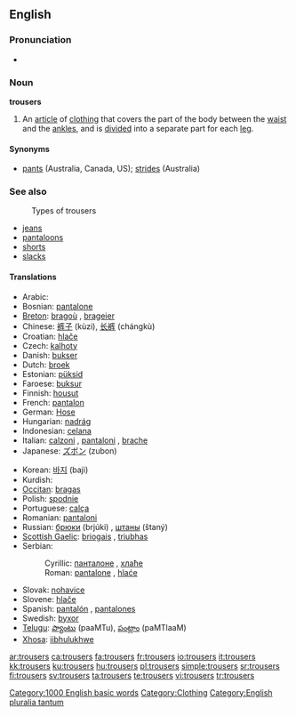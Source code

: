==English==

===Pronunciation===
*{{audio|en-us-trousers.ogg|Audio (US)}}

===Noun===
'''trousers''' {{pluralonly}}

# {{context|UK,CA}} An [[article]] of [[clothing]] that covers the part of the body between the [[waist]] and the [[ankle]]s, and is [[divide]]d into a separate part for each [[leg]].

====Synonyms====
*[[pants]] (Australia, Canada, US); [[strides]] (Australia)

===See also===
:Types of trousers
*[[jeans]]
*[[pantaloons]]
*[[shorts]]
*[[slacks]]

====Translations====
{{rfc-level|Translations at L4+ not in L3 POS section}}
{{trans-top| An article of clothing that covers the part of the body between the waist and the ankles}}
*Arabic: {{ARchar|[[بنطلون]]}} {{unicode|(banʈalón)}} {{m}}
*Bosnian: [[pantalone#Bosnian|pantalone]] {{f|p}}
*[[Breton]]: [[bragoù]] {{m}}, [[brageier]] {{p}}
*Chinese: [[裤子]] (kùzi), [[长裤]] (chángkù)
*Croatian: [[hlače]] {{f|p}}
*Czech: [[kalhoty]] {{f|p}}
*Danish: [[bukser]] {{c|p}}
*Dutch: [[broek]] {{f|s}}
*Estonian: [[püksid]] {{p}}
*Faroese: [[buksur]] {{f|p}}
*Finnish: [[housut]] {{p}}
*French: [[pantalon]] {{m|s}}
*German: [[Hose]] {{f|s}}
*Hungarian: [[nadrág]] {{s}}
*Indonesian: [[celana]]
*Italian: [[calzoni]] {{f|p}}, [[pantaloni]] {{m|p}}, [[brache]] {{f|p}}
*Japanese: [[ズボン]] (zubon)
{{trans-mid}}
*Korean: [[바지]] (baji)
*Kurdish: {{KUchar|[[پانتۆڵ]]}}
*[[Occitan]]: [[bragas]] {{f|p}}
*Polish: [[spodnie]] {{p}}
*Portuguese: [[calça]] {{f|s}}
*Romanian: [[pantaloni]] {{f}}
*Russian: [[брюки]] (brjúki) {{f|p}}, [[штаны]] (štaný) {{m|p}}
*[[Scottish Gaelic]]: [[briogais]] {{f}}, [[triubhas]] {{m}}
*Serbian:
*:Cyrillic: [[панталоне#Serbian|панталоне]] {{f|p}}, [[хлаће]] {{f|p}}
*:Roman: [[pantalone#Serbian|pantalone]] {{f|p}}, [[hlaće]] {{f|p}}
*Slovak: [[nohavice#Slovak|nohavice]] {{f|p}}
*Slovene: [[hlače]] {{f|p}}
*Spanish: [[pantalón]] {{m|s}}, [[pantalones]] {{m|p}}
*Swedish: [[byxor]] {{p}}
*[[Telugu]]: [[ప్యాంటు]] (paaMTu), [[పంట్లాం]] (paMTlaaM)
*[[Xhosa]]: [[iibhulukhwe]]
{{trans-bottom}}

[[Category:1000 English basic words]]
[[Category:Clothing]]
[[Category:English pluralia tantum]]

[[ar:trousers]]
[[ca:trousers]]
[[fa:trousers]]
[[fr:trousers]]
[[io:trousers]]
[[it:trousers]]
[[kk:trousers]]
[[ku:trousers]]
[[hu:trousers]]
[[pl:trousers]]
[[simple:trousers]]
[[sr:trousers]]
[[fi:trousers]]
[[sv:trousers]]
[[ta:trousers]]
[[te:trousers]]
[[vi:trousers]]
[[tr:trousers]]
